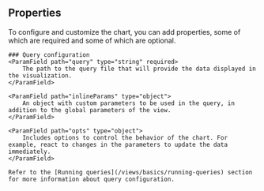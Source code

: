 
## Properties
To configure and customize the chart, you can add properties, some of which are required and some of which are optional.

	### Query configuration
	<ParamField path="query" type="string" required>
		The path to the query file that will provide the data displayed in the visualization.
	</ParamField>

	<ParamField path="inlineParams" type="object">
		An object with custom parameters to be used in the query, in addition to the global parameters of the view.
	</ParamField>

	<ParamField path="opts" type="object">
		Includes options to control the behavior of the chart. For example, react to changes in the parameters to update the data immediately.
	</ParamField>

	Refer to the [Running queries](/views/basics/running-queries) section for more information about query configuration.

<CommonChartProperties />